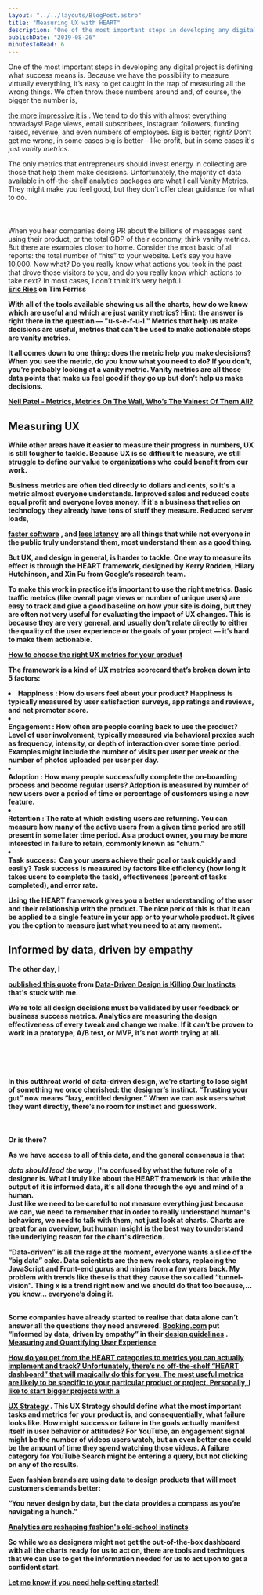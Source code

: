 ```yaml
---
layout: "../../layouts/BlogPost.astro"
title: "Measuring UX with HEART"
description: "One of the most important steps in developing any digital project is defining what success means is. Because we have the possibility to measure virtually everything, it’s easy to get caught in the trap of measuring all the wrong things. We often throw these numbers around and, of course, the bigger the number is, the more impressive it is. We tend to do this with almost everything nowadays! Page views, email subscribers, instagram followers, funding raised, revenue, and even numbers of employees"
publishDate: "2019-08-26"
minutesToRead: 6
---
```


<p>One of the most important steps in developing any digital project is defining what success means is. Because we have the possibility to measure virtually everything, it’s easy to get caught in the trap of measuring all the wrong things. We often throw these numbers around and, of course, the bigger the number is, </p>
<a href="https://www.antonsten.com/chasinggrowth/">the more impressive it is</a>
 . We tend to do this with almost everything nowadays! Page views, email subscribers, instagram followers, funding raised, revenue, and even numbers of employees. Big is better, right? Don't get me wrong, in some cases big is better - like profit, but in some cases it's just 
<em>vanity metrics. </em>
<div class="blockquote">
<div>
</div>
<p>The only metrics that entrepreneurs should invest energy in collecting are those that help them make decisions. Unfortunately, the majority of data available in off-the-shelf analytics packages are what I call Vanity Metrics. They might make you feel good, but they don’t offer clear guidance for what to do. 
<br>
</br>
<br>
<br> When you hear companies doing PR about the billions of messages sent using their product, or the total GDP of their economy, think vanity metrics. But there are examples closer to home. Consider the most basic of all reports: the total number of “hits” to your website. Let’s say you have 10,000. Now what? Do you really know what actions you took in the past that drove those visitors to you, and do you really know which actions to take next? In most cases, I don’t think it’s very helpful. </br>
<strong>
<a href="https://tim.blog/2009/05/19/vanity-metrics-vs-actionable-metrics/?ref="antonsten".com">Eric Ries</a>
 on Tim Ferriss 
<p>With all of the tools available showing us all the charts, how do we know which are useful and which are just vanity metrics? Hint: the answer is right there in the question — "u-s-e-f-u-l." Metrics that help us make decisions are useful, metrics that can't be used to make actionable steps are vanity metrics.</p>
<div class="blockquote">
</div>
<div>
<p>It all comes down to one thing: does the metric help you make decisions? When you see the metric, do you know what you need to do? If you don’t, you’re probably looking at a vanity metric. Vanity metrics are all those data points that make us feel good if they go up but don’t help us make decisions. </p>
<strong>
<a href="https://neilpatel.com/blog/vainest-metrics/?ref="antonsten".com">Neil Patel - Metrics, Metrics On The Wall, Who’s The Vainest Of Them All? </a>
</div>
<h2 id="measuring-ux">Measuring UX</h>
</h2>
<p>While other areas have it easier to measure their progress in numbers, UX is still tougher to tackle. Because UX is so difficult to measure, we still struggle to define our value to organizations who could benefit from our work.</p>
<p>Business metrics are often tied directly to dollars and cents, so it's a metric almost everyone understands. Improved sales and reduced costs equal profit and everyone loves money. If it's a business that relies on technology they already have tons of stuff they measure. Reduced server loads, </p>
<a href="https://www.antonsten.com/fast-software/">faster software</a>
 , and 
<a href="https://www.antonsten.com/waiting/">less latency</a>
 are all things that while not everyone in the public truly understand them, most understand them as a good thing.</p>
<p>But UX, and design in general, is harder to tackle. One way to measure its effect is through the HEART framework, designed by Kerry Rodden, Hilary Hutchinson, and Xin Fu from Google’s research team.</p>
<div class="blockquote">
</div>
<div>
<p>To make this work in practice it’s important to use the right metrics. Basic traffic metrics (like overall page views or number of unique users) are easy to track and give a good baseline on how your site is doing, but they are often not very useful for evaluating the impact of UX changes. This is because they are very general, and usually don’t relate directly to either the quality of the user experience or the goals of your project — it’s hard to make them actionable. </p>
<strong>
<a href="https://library.gv.com/how-to-choose-the-right-ux-metrics-for-your-product-5f46359ab5be?ref="antonsten".com">How to choose the right UX metrics for your product </a>
</div>
<p>The framework is a kind of&nbsp;UX metrics scorecard&nbsp;that’s broken down into 5 factors:</p>
<ul>
</ul>
<li>
<strong>Happiness</stron>
</strong>
 : How do users feel about your product? Happiness is typically measured by user satisfaction surveys, app ratings and reviews, and net promoter score.</li>
<li>
</li>
<strong>Engagement</strong>
 : How often are people coming back to use the product? Level of user involvement, typically measured via behavioral proxies such as frequency, intensity, or depth of interaction over some time period. Examples might include the number of visits per user per week or the number of photos uploaded per user per day.</li>
<li>
</li>
<strong>Adoption</strong>
 : How many people successfully complete the&nbsp;on-boarding process&nbsp;and become regular users? Adoption is measured by number of new users over a period of time or percentage of customers using a new feature.</li>
<li>
</li>
<strong>Retention</strong>
 : The rate at which existing users are returning. You can measure how many of the active users from a given time period are still present in some later time period. As a product owner, you may be more interested in failure to retain, commonly known as “churn.”</li>
<li>
</li>
<strong>Task success:</strong>
 &nbsp;Can your users achieve their goal or task quickly and easily? Task success is measured by factors like efficiency (how long it takes users to complete the task), effectiveness (percent of tasks completed), and error rate. 
<p>Using the HEART framework gives you a better understanding of the user and their relationship with the product. The nice perk of this is that it can be applied to a single feature in your app or to your whole product. It gives you the option to measure just what you need to at any moment.</p>
<h2 id="informed-by-data-driven-by-empathy">Informed by data, driven by empathy</h>
</h2>
<p>The other day, I </p>
<a href="https://www.antonsten.com/data-driven-design/">published this quote</a>
 from 
<a href="https://modus.medium.com/data-driven-design-is-killing-our-instincts-d448d141653d?ref="antonsten".com">Data-Driven Design is Killing Our Instincts</a>
 that's stuck with me.</p>
<div class="blockquote">
</div>
<div>
<p>We’re told all design decisions must be validated by user feedback or business success metrics. Analytics are measuring the design effectiveness of every tweak and change we make. If it can’t be proven to work in a prototype, A/B test, or MVP, it’s not worth trying at all.&nbsp; </p>
<br>
<br>
</br>
<br>In this cutthroat world of data-driven design, we’re starting to lose sight of something we once cherished: the designer’s instinct. “Trusting your gut” now means “lazy, entitled designer.” When we can ask users what they want directly, there’s no room for instinct and guesswork.&nbsp; 
<br>
</br>
<br>
<br>Or is there? </br>
</div>
<p>As we have access to all of this data, and the general consensus is that </p>
<em>data should lead the way</em>
 , I'm confused by what the future role of a designer is. What I truly like about the HEART framework is that while the output of it is informed data, it's all done through the eye and mind of a human. 
<br> Just like we need to be careful to not measure everything just because we can, we need to remember that in order to really understand human's behaviors, we need to talk with them, not just look at charts. Charts are great for an overview, but human insight is the best way to understand the underlying reason for the chart's direction.</br>
</p>
<div class="blockquote">
</div>
<div>
<p>“Data-driven” is all the rage at the moment, everyone wants a slice of the “big data” cake. Data scientists are the new rock stars, replacing the JavaScript and Front-end gurus and ninjas from a few years back. My problem with trends like these is that they cause the so called “tunnel-vision”. Thing x is a trend right now and we should do that too because,… you know… everyone’s doing it. </p>
<br> Some companies have already started to realise that data alone can’t answer all the questions they need answered. 
<a href="http://booking.com/?ref="antonsten".com">Booking.com</a>
 put “Informed by data, driven by empathy” in their 
<a href="https://booking.design/maja-and-kits-winter-adventures-943ddca06bcf?ref="antonsten".com">design guidelines</a>
 . 
<strong>
</strong>
<a href="https://uxdesign.cc/measuring-and-quantifying-user-experience-8f555f07363d?ref="antonsten".com">Measuring and Quantifying User Experience </div>
<p>How do you get from the HEART categories to metrics you can actually implement and track? Unfortunately, there’s no off-the-shelf “HEART dashboard” that will magically do this for you. The most useful metrics are likely to be specific to your particular product or project. Personally, I like to start bigger projects with a </p>
<a href="https://www.antonsten.com/uxstrategy/">UX Strategy</a>
 . This UX Strategy should define what the most important tasks and metrics for your product is, and consequentially, what failure looks like. How might success or failure in the goals actually manifest itself in user behavior or attitudes? For YouTube, an engagement signal might be the number of videos users watch, but an even better one could be the amount of time they spend watching those videos. A failure category for YouTube Search might be entering a query, but not clicking on any of the results.</p>
<p>Even fashion brands are using data to design products that will meet customers demands better:</p>
<div class="blockquote">
</div>
<div>
<p>“You never design by data, but the data provides a compass as you’re navigating a hunch.” </p>
<strong>
<a href="https://www.voguebusiness.com/technology/data-trend-forecasting-google-tracking-tools?utm_source="GoSquared"+Resources&utm_campaign="eb8836d887"-GoSquared_Weekly_197&utm_medium="email"&utm_term="0_6c6d54cfe6"-eb8836d887-307670933">Analytics are reshaping fashion's old-school instincts </a>
</div>
<p>So while we as designers might not get the out-of-the-box dashboard with all the charts ready for us to act on, there are tools and techniques that we can use to get the information needed for us to act upon to get a confident start. </p>
<a href="https://www.antonsten.com/contact">Let me know if you need help getting started!
